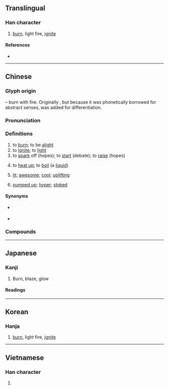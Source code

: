 {{character info}}
==Translingual==

===Han character===
{{Han char|rn=86|rad=火|as=12|sn=16|four=93833|canj=FBKF|ids=⿰火然}}

# [[burn]], light fire, [[ignite]]

====References====
* {{Han ref|kx=0682.070|dkj=19394|dj=1094.060|hdz=32235.110|uh=71C3|ud=29123|bh=BF55|bd=48981}}

----

==Chinese==
{{zh-forms|alt=煆-Teochew:hian5}}

===Glyph origin===
{{Han etym}}
{{Han compound|火|然|ls=psc|c1=s|c2=p|t1=fire}} – burn with fire. Originally {{och-l|然}}, but because it was phonetically borrowed for abstract senses, {{m|zh|火}} was added for differentiation.

===Pronunciation===
{{zh-pron
|m=rán
|c=jin4
|h=pfs=
|md=
|mn=xm,qz,tp:liân/zz,kh:jiân/hiâⁿ
|mn_note=liân/jiân - literary; hiâⁿ - vernacular
|mn-t=riang5/riêng5/hian5
|mn-t_note=riang5/riêng5 - literary (riêng5 - Chaozhou); hian5 - vernacular
|w=
|mc=y
|oc=y
|ma=y
|cat=v,a
}}

===Definitions===
{{zh-hanzi}}

# to [[burn]]; to be [[alight]]
# to [[ignite]]; to [[light]]
# to [[spark]] off (hopes); to [[start]] (debate); to [[raise]] (hopes)
# {{lb|zh|Min Nan}} to [[heat up]]; to [[boil]] (a [[liquid]])
# {{lb|zh|neologism|slang}} [[lit]]; [[awesome]]; [[cool]]; [[uplifting]]
# {{lb|zh|neologism|slang}} [[pumped up]]; [[hyper]]; [[stoked]]

====Synonyms====
* {{s|to burn}} {{zh-l|焚燒}}
* {{s|to ignite}}
{{zh-syn-saurus|點燃}}

===Compounds===
{{zh-der|燃點|燃放|燃料|燃眉之急|燃氣輪機|燃燒|燃燒彈|助燃|可燃性|完全燃燒|內燃機|引燃|外燃機|可燃物|燃膏繼晷|燃臍|燃藜|淨化燃煤|燃糠照薪|燃燈佛|煮豆燃萁|燃犀|燃料礦物|燃糠自照|核子燃料|燃犀溫嶠|燃萁煮豆|燃眉|燃料油|死灰復燃|核燃料|點燃|自燃}}

{{zh-cat|Advanced|Fire}}

----

==Japanese==

===Kanji===
{{ja-kanji|grade=5|rs=火12}}

# Burn, blaze, glow

====Readings====
{{ja-readings
|goon=ねん
|kanon=ぜん
|kun=も-える<も-ゆ, も-す, も-やす
}}

----

==Korean==

===Hanja===
{{ko-hanja|연}}

# [[burn]], light fire, [[ignite]]

----

==Vietnamese==

===Han character===
{{vi-readings|readings=nhiên,nhen|rs=火12}}

# {{rfdef|vi|sort=火12}}